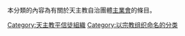 本分類的內容為有關於天主教自治團體[[主業會|主業會]]的條目。

[[Category:天主教平信徒組織|Category:天主教平信徒組織]]
[[Category:以宗教组织命名的分类|Category:以宗教组织命名的分类]]